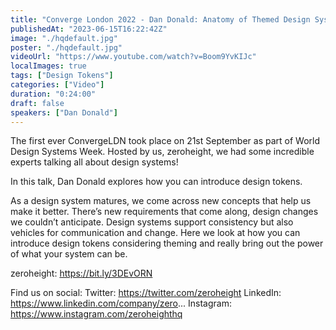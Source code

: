 ```yaml
---
title: "Converge London 2022 - Dan Donald: Anatomy of Themed Design System Components"
publishedAt: "2023-06-15T16:22:42Z"
image: "./hqdefault.jpg"
poster: "./hqdefault.jpg"
videoUrl: "https://www.youtube.com/watch?v=Boom9YvKIJc"
localImages: true
tags: ["Design Tokens"]
categories: ["Video"]
duration: "0:24:00"
draft: false
speakers: ["Dan Donald"]
---
```


The first ever ConvergeLDN took place on 21st September as part of World Design Systems Week. Hosted by us, zeroheight, we had some incredible experts talking all about design systems!

In this talk, Dan Donald explores how you can introduce design tokens.

As a design system matures, we come across new concepts that help us make it better. There’s new requirements that come along, design changes we couldn’t anticipate. Design systems support consistency but also vehicles for communication and change. Here we look at how you can introduce design tokens considering theming and really bring out the power of what your system can be.

zeroheight: https://bit.ly/3DEvORN

Find us on social:
Twitter: https://twitter.com/zeroheight
LinkedIn: https://www.linkedin.com/company/zero...
Instagram: https://www.instagram.com/zeroheighthq
